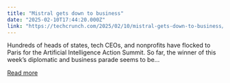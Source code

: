 ```yaml
---
title: "Mistral gets down to business"
date: "2025-02-10T17:44:20.000Z"
link: "https://techcrunch.com/2025/02/10/mistral-gets-down-to-business/"
---
```


Hundreds of heads of states, tech CEOs, and nonprofits have flocked to Paris for the Artificial Intelligence Action Summit. So far, the winner of this week’s diplomatic and business parade seems to be...

[Read more](https://techcrunch.com/2025/02/10/mistral-gets-down-to-business/)
